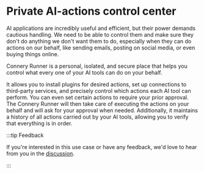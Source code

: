# Private AI-actions control center

AI applications are incredibly useful and efficient, but their power demands cautious handling.
We need to be able to control them and make sure they don't do anything we don't want them to do,
especially when they can do actions on our behalf, like sending emails, posting on social media, or even buying things online.

Connery Runner is a personal, isolated, and secure place that helps you control what every one of your AI tools can do on your behalf.

It allows you to install plugins for desired actions, set up connections to third-party services,
and precisely control which actions each AI tool can perform. You can even set certain actions to require your prior approval.
The Connery Runner will then take care of executing the actions on your behalf and will ask for your approval when needed.
Additionally, it maintains a history of all actions carried out by your AI tools, allowing you to verify that everything is in order.

:::tip Feedback

If you're interested in this use case or have any feedback, we'd love to hear from you in the [discussion](https://github.com/connery-io/connery/discussions/85).

:::
